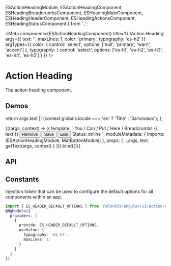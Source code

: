 

  ESActionHeadingModule,
  ESActionHeadingComponent,
  ESHeadingBreadcrumbsComponent,
  ESHeadingMainComponent,
  ESHeadingHeaderComponent,
  ESHeadingActionsComponent,
  ESHeadingStatusComponent
  } from '..';


<Meta
  component={ESActionHeadingComponent}
  title='UI/Action Heading'
  args={{
    text: '',
    maxLines: 1,
    color: 'primary',
    typography: 'es-h2'
  }}
  argTypes={{
    color: {
      control: 'select', options: ['null', 'primary', 'warn', 'accent']
    },
    typography: {
      control: 'select', options: ['es-h1', 'es-h2', 'es-h3', 'es-h4', 'es-h5']
    }
  }}
/>

# Action Heading

The action heading component.

## Demos

  return args.text || (context.globals.locale === 'en' ? 'Title' : 'Заголовок');
};


<Canvas source={ACTION_HEADING_STORY_BASIC_SOURCE}>
  <Story name='Basic'>
    {((args, context) => ({
      template: `
        <es-action-heading>
          <es-heading-breadcrumbs>You / Can / Put / Here / Breadcrumbs</es-heading-breadcrumbs>
          <es-heading-main>
            <es-heading-header [typography]="typography" [maxLines]="maxLines">{{ text }}</es-heading-header>
            <es-heading-actions>
              <button mat-raised-button [color]="color">Remove</button>
              <button mat-raised-button [color]="color">Save</button>
              <button mat-raised-button [color]="color">Else</button>
            </es-heading-actions>
          </es-heading-main>
          <es-heading-status>Status: online</es-heading-status>
        </es-action-heading>
      `,
      moduleMetadata: {
        imports: [ESActionHeadingModule, MatButtonModule]
      },
      props: {
        ...args,
        text: getText(args, context)
      }
    })).bind({})}
  </Story>
</Canvas>

## API

<ArgsTable of={ESActionHeadingComponent} />


## Constants

Injection token that can be used to configure the default options for all components within an app.

```ts
import { ES_HEADER_DEFAULT_OPTIONS } from '@elonkit/angular/ui/action-heading';
@NgModule({
  providers: [
    {
      provide: ES_HEADER_DEFAULT_OPTIONS,
      useValue: {
        typography: 'es-h4';
        maxLines: 1;
      }
    }
  ]
})
```
